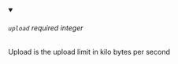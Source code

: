 
<details className="config-field" data-expandable="false" open>
<summary>

###### `upload` <span class="config-field-required" data-required="false">required</span> <span class="config-field-type">integer</span> <span class="config-field-default"></span>

Upload is the upload limit in kilo bytes per second

</summary>



</details>
